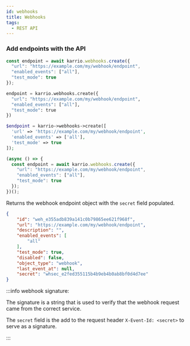 ```yaml
---
id: webhooks
title: Webhooks
tags:
  - REST API
---
```


### Add endpoints with the API

<div id="tabs">
<Tabs>
<TabItem value="node" label="Node">

```javascript
const endpoint = await karrio.webhooks.create({
  "url": "https://example.com/my/webhook/endpoint",
  "enabled_events": ["all"],
  "test_mode": true
});
```

</TabItem>
<TabItem value="python" label="Python">

```python
endpoint = karrio.webhooks.create({
  "url": "https://example.com/my/webhook/endpoint",
  "enabled_events": ["all"],
  "test_mode": true
})
```

</TabItem>
<TabItem value="php" label="PHP">

```php
$endpoint = karrio->webhooks->create([
  'url' => 'https://example.com/my/webhook/endpoint',
  'enabled_events' => ['all'],
  'test_mode' => true
]);
```

</TabItem>
<TabItem value="js" label="Javascript">

```javascript
(async () => {
  const endpoint = await karrio.webhooks.create({
    "url": "https://example.com/my/webhook/endpoint",
    "enabled_events": ["all"],
    "test_mode": true
  });
})();
```

</TabItem>
</Tabs>
</div>

Returns the webhook endpoint object with the `secret` field populated.

<div id="tabs">

```json
{
	"id": "weh_e355adb839a141c0b79865ee621f968f",
	"url": "https://example.com/my/webhook/endpoint",
	"description": "",
	"enabled_events": [
		"all"
	],
	"test_mode": true,
	"disabled": false,
	"object_type": "webhook",
	"last_event_at": null,
	"secret": "whsec_e2fed355115b4b9eb4b0ab8bf0d4d7ee"
}
```

</div>

:::info webhook signature:

The signature is a string that is used to verify that the webhook
request came from the correct service.

The `secret` field is the add to the request header `X-Event-Id: <secret>`
to serve as a signature.

:::
